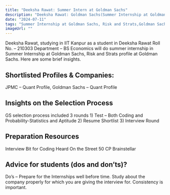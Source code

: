 ```yaml
---
title: "Deeksha Rawat: Summer Intern at Goldman Sachs"
description: "Deeksha Rawat: Goldman Sachs(Summer Internship at Goldman Sachs, Risk and Strats)"
date: "2024-07-11"
tags: "Summer Internship at Goldman Sachs, Risk and Strats,Goldman Sachs,Internship"
imageUrl: ""
---
```


Deeksha Rawat, studying in IIT Kanpur as a  student in Deeksha Rawat Roll No. – 210303 Department – BS Economics will do
 summer internship in Summer Internship at Goldman Sachs, Risk and Strats profile at Goldman Sachs. Here are some brief
insights.

## Shortlisted Profiles & Companies:
JPMC – Quant Profile, Goldman Sachs – Quant Profile

## Insights on the Selection Process
GS selection process included 3 rounds  1) Test – Both Coding and Probability-Statistics and Aptitude 2) Resume Shortlist 3) Interview Round

##  Preparation Resources
Interview Bit for Coding Heard On the Street 50 CP Brainstellar

## Advice for students (dos and don’ts)? 
Do’s – Prepare for the Internships well before time. Study about the company properly for which you are giving the interview for. Consistency is important.

